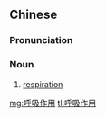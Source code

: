 ==Chinese==
{{zh-forms|type=22}}

===Pronunciation===
{{zh-pron
|m=hūxī zuòyòng
|c=fu1 kap1 zok3 jung6
|cat=n
}}

===Noun===
{{zh-noun}}

# [[respiration]]

[[mg:呼吸作用]]
[[tl:呼吸作用]]